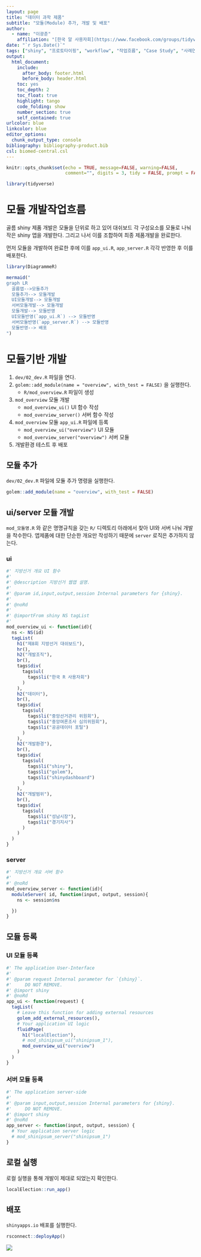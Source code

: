 ```yaml
---
layout: page
title: "데이터 과학 제품"
subtitle: "모듈(Module) 추가, 개발 및 배포"
author:
  - name: "이광춘"
    affiliation: "[한국 알 사용자회](https://www.facebook.com/groups/tidyverse/)"
date: "`r Sys.Date()`"
tags: ["shiny", "프로토타이핑", "workflow", "작업흐름", "Case Study", "사례연구", "모듈", "커뮤니케이션", "앱", "Rmd", "비밀번호", "대쉬보드", "shinydashboard"]
output:
  html_document: 
    include:
      after_body: footer.html
      before_body: header.html
    toc: yes
    toc_depth: 2
    toc_float: true
    highlight: tango
    code_folding: show
    number_section: true
    self_contained: true
urlcolor: blue
linkcolor: blue
editor_options: 
  chunk_output_type: console
bibliography: bibliography-product.bib
csl: biomed-central.csl
---
```


```r
knitr::opts_chunk$set(echo = TRUE, message=FALSE, warning=FALSE,
                      comment="", digits = 3, tidy = FALSE, prompt = FALSE, fig.align = 'center')

library(tidyverse)
```

# 모듈 개발작업흐름 {#app-module-workflow}

골름 shiny 제품 개발은 모듈을 단위로 하고 있어 대쉬보드 각 구성요소를 모듈로 나눠
작은 shiny 앱을 개발한다. 그리고 나서 이를 조합하여 최종 제품개발을 완료한다.

먼저 모듈을 개발하여 완료한 후에 이를 `app_ui.R`, `app_server.R` 각각 반영한 후
이를 배포한다.

```r
library(DiagrammeR)

mermaid("
graph LR
  골름앱-->모듈추가
  모듈추가--> 모듈개발
  UI모듈개발--> 모듈개발
  서버모듈개발--> 모듈개발
  모듈개발--> 모듈반영
  UI모듈반영(`app_ui.R`) --> 모듈반영
  서버모듈반영(`app_server.R`) --> 모듈반영
  모듈반영--> 배포
")

```


# 모듈기반 개발 {#module-development}

1. `dev/02_dev.R` 파일을 연다.
1. `golem::add_module(name = "overview", with_test = FALSE)` 을 실행한다.
    - `R/mod_overview.R` 파일이 생성
1. `mod_overview` 모듈 개발
    - `mod_overview_ui()` UI 함수 작성
    - `mod_overview_server()` 서버 함수 작성
1. `mod_overview` 모듈 `app_ui.R` 파일에 등록
    - `mod_overview_ui("overview")` UI 모듈
    - `mod_overview_server("overview")` 서버 모듈
1. 개발환경 테스트 후 배포
    
## 모듈 추가 {#module-development-add}
   
`dev/02_dev.R` 파일에 모듈 추가 명령을 실행한다.   
    
```r

golem::add_module(name = "overview", with_test = FALSE)

```

## ui/server 모듈 개발 {.tabset}
   
`mod_모듈명.R` 와 같은 명명규칙을 갖는 `R/` 디렉토리 아래에서 찾아 UI와 서버 나눠 개발을 착수한다.
앱제품에 대한 단순한 개요만 작성하기 때문에 `server` 로직은 추가하지 않는다.

### ui
    
```r
#' 지방선거 개요 UI 함수
#'
#' @description 지방선거 웹앱 설명.
#'
#' @param id,input,output,session Internal parameters for {shiny}.
#'
#' @noRd
#'
#' @importFrom shiny NS tagList
#'
mod_overview_ui <- function(id){
  ns <- NS(id)
  tagList(
    h1("제8회 지방선거 대쉬보드"),
    hr(),
    h2("개발조직"),
    br(),
    tags$div(
      tags$ul(
        tags$li("한국 R 사용자회")
      )
    ),
    h2("데이터"),
    br(),
    tags$div(
      tags$ul(
        tags$li("중앙선거관리 위원회"),
        tags$li("중앙여론조사 심의위원회"),
        tags$li("공공데이터 포털")
      )
    ),
    h2("개발환경"),
    br(),
    tags$div(
      tags$ul(
        tags$li("shiny"),
        tags$li("golem"),
        tags$li("shinydashboard")
      )
    ),
    h2("개발범위"),
    br(),
    tags$div(
      tags$ul(
        tags$li("성남시장"),
        tags$li("경기지사")
      )
    )
  )
}
```

### server
    
```r
#' 지방선거 개요 서버 함수
#'
#' @noRd
mod_overview_server <- function(id){
  moduleServer( id, function(input, output, session){
    ns <- session$ns

  })
}
```

## 모듈 등록 {.tabset}

### UI 모듈 등록  {#module-registarion-ui}

```r
#' The application User-Interface
#'
#' @param request Internal parameter for `{shiny}`.
#'     DO NOT REMOVE.
#' @import shiny
#' @noRd
app_ui <- function(request) {
  tagList(
    # Leave this function for adding external resources
    golem_add_external_resources(),
    # Your application UI logic
    fluidPage(
      h1("localElection"),
      # mod_shinipsum_ui("shinipsum_1"),
      mod_overview_ui("overview")
    )
  )
}
```


### 서버 모듈 등록 {#module-registarion-server}

```r
#' The application server-side
#'
#' @param input,output,session Internal parameters for {shiny}.
#'     DO NOT REMOVE.
#' @import shiny
#' @noRd
app_server <- function(input, output, session) {
  # Your application server logic
  # mod_shinipsum_server("shinipsum_1")
}
```


## 로컬 실행 {#local-excution}

로컬 실행을 통해 개발이 제대로 되었는지 확인한다.

```r
localElection::run_app()
```


## 배포 {#deplyment}

`shinyapps.io` 배포를 실행한다.

```r
rsconnect::deployApp()
```

![](fig/golem-module-overview.png)




